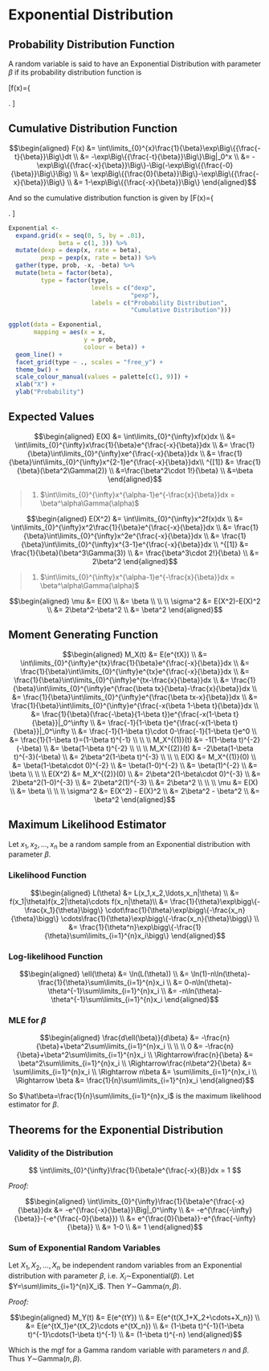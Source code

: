 # Exponential Distribution

## Probability Distribution Function

A random variable is said to have an Exponential Distribution with parameter $\beta$ if its probability distribution function is

\[f(x)=\left\{
	\begin{array}{ll}
		\frac{1}{\beta}e^{\frac{-x}{B}}, & 0<x,\ \ 0<\beta\\
		0 & otherwise 
	\end{array}\right.
\]

## Cumulative Distribution Function

$$\begin{aligned}
F(x)
	&= \int\limits_{0}^{x}\frac{1}{\beta}\exp\Big\{{\frac{-t}{\beta}}\Big\}dt \\
	&= -\exp\Big\{{\frac{-t}{\beta}}\Big\}\Big|_0^x \\
	&= -\exp\Big\{{\frac{-x}{\beta}}\Big\}-\Big(-\exp\Big\{{\frac{-0}{\beta}}\Big\}\Big) \\
  &= \exp\Big\{{\frac{0}{\beta}}\Big\}-\exp\Big\{{\frac{-x}{\beta}}\Big\} \\
	&= 1-\exp\Big\{{\frac{-x}{\beta}}\Big\}
\end{aligned}$$

And so the cumulative distribution function is given by
\[F(x)=\left\{
	\begin{array}{ll}
		1-e^{\frac{-x}{\beta}}, & 0<x,\ 0<\beta\\
		0 & otherwise 
	\end{array} \right. 
\]

```r
Exponential <- 
  expand.grid(x = seq(0, 5, by = .01),
              beta = c(1, 3)) %>%
  mutate(dexp = dexp(x, rate = beta),
         pexp = pexp(x, rate = beta)) %>%
  gather(type, prob, -x, -beta) %>%
  mutate(beta = factor(beta),
         type = factor(type,
                       levels = c("dexp",
                                  "pexp"),
                       labels = c("Probability Distribution",
                                  "Cumulative Distribution")))

ggplot(data = Exponential,
       mapping = aes(x = x,
                     y = prob,
                     colour = beta)) + 
  geom_line() + 
  facet_grid(type ~ ., scales = "free_y") + 
  theme_bw() + 
  scale_colour_manual(values = palette[c(1, 9)]) + 
  xlab("X") + 
  ylab("Probability")
```


## Expected Values

$$\begin{aligned}
E(X)
	      &= \int\limits_{0}^{\infty}xf(x)dx \\
	      &= \int\limits_{0}^{\infty}x\frac{1}{\beta}e^{\frac{-x}{\beta}}dx \\
	      &= \frac{1}{\beta}\int\limits_{0}^{\infty}xe^{\frac{-x}{\beta}}dx \\
	      &= \frac{1}{\beta}\int\limits_{0}^{\infty}x^{2-1}e^{\frac{-x}{\beta}}dx\\
^{[1]}  &= \frac{1}{\beta}(\beta^2\Gamma(2)) \\
        &=\frac{\beta^2\cdot 1!}{\beta} \\
        &=\beta
\end{aligned}$$

> 1. $\int\limits_{0}^{\infty}x^{\alpha-1}e^{-\frac{x}{\beta}}dx = \beta^\alpha\Gamma(\alpha)$

$$\begin{aligned}
E(X^2)
      	&= \int\limits_{0}^{\infty}x^2f(x)dx \\
      	&= \int\limits_{0}^{\infty}x^2\frac{1}{\beta}e^{\frac{-x}{\beta}}dx \\
      	&= \frac{1}{\beta}\int\limits_{0}^{\infty}x^2e^{\frac{-x}{\beta}}dx \\
      	&= \frac{1}{\beta}\int\limits_{0}^{\infty}x^{3-1}e^{\frac{-x}{\beta}}dx \\
^{[1]}  &= \frac{1}{\beta}(\beta^3\Gamma(3)) \\
        &= \frac{\beta^3\cdot 2!}{\beta} \\
        &= 2\beta^2
\end{aligned}$$

> 1. $\int\limits_{0}^{\infty}x^{\alpha-1}e^{-\frac{x}{\beta}}dx = \beta^\alpha\Gamma(\alpha)$

$$\begin{aligned}
\mu
	&= E(X) \\
	&= \beta \\
\\
\\
\sigma^2
	&= E(X^2)-E(X)^2 \\
	&= 2\beta^2-\beta^2 \\
	&= \beta^2
\end{aligned}$$


## Moment Generating Function

$$\begin{aligned} 
M_X(t)
	&= E(e^{tX}) \\
	&= \int\limits_{0}^{\infty}e^{tx}\frac{1}{\beta}e^{\frac{-x}{\beta}}dx \\
	&= \frac{1}{\beta}\int\limits_{0}^{\infty}e^{tx}e^{\frac{-x}{\beta}}dx \\
	&= \frac{1}{\beta}\int\limits_{0}^{\infty}e^{tx-\frac{x}{\beta}}dx \\
  &= \frac{1}{\beta}\int\limits_{0}^{\infty}e^{\frac{\beta tx}{\beta}-\frac{x}{\beta}}dx \\
	&= \frac{1}{\beta}\int\limits_{0}^{\infty}e^{\frac{\beta tx-x}{\beta}}dx \\
	&= \frac{1}{\beta}\int\limits_{0}^{\infty}e^{\frac{-x(\beta 1-\beta t}{\beta}}dx \\
  &= \frac{1}{\beta}(\frac{-\beta}{1-\beta t})e^{\frac{-x(1-\beta t}{\beta}}|_0^\infty \\
	&= \frac{-1}{1-\beta t}e^{\frac{-x(1-\beta t}{\beta}}|_0^\infty \\
	&= \frac{-1}{1-\beta t}\cdot 0-\frac{-1}{1-\beta t}e^0 \\
  &= \frac{1}{1-\beta t}=(1-\beta t)^{-1} \\
\\
\\
M_X^{(1)}(t)
	&= -1(1-\beta t)^{-2}(-\beta) \\
	&= \beta(1-\beta t)^{-2} \\
\\
\\
M_X^{(2)}(t)
	&= -2\beta(1-\beta t)^{-3}(-\beta) \\
	&= 2\beta^2(1-\beta t)^{-3} \\
\\
\\
E(X)
	&= M_X^{(1)}(0) \\
	&= \beta(1-\beta\cdot 0)^{-2} \\
	&= \beta(1-0)^{-2} \\
	&= \beta(1)^{-2} \\
	&= \beta \\
\\
\\
E(X^2)
	&= M_X^{(2)}(0) \\
	&= 2\beta^2(1-\beta\cdot 0)^{-3} \\
	&= 2\beta^2(1-0)^{-3} \\
	&= 2\beta^2(1)^{-3} \\
	&= 2\beta^2 \\
\\
\\
\mu
	&= E(X) \\
	&= \beta \\
\\
\\
\sigma^2
	&= E(X^2) - E(X)^2 \\
	&= 2\beta^2 - \beta^2 \\
	&= \beta^2
\end{aligned}$$


## Maximum Likelihood Estimator

Let $x_1,x_2,\ldots,x_n$ be a random sample from an Exponential distribution with parameter $\beta$.

### Likelihood Function

$$\begin{aligned}
L(\theta)
	&= L(x_1,x_2,\ldots,x_n|\theta) \\
	&= f(x_1|\theta)f(x_2|\theta)\cdots f(x_n|\theta)\\
  &= \frac{1}{\theta}\exp\bigg\{-\frac{x_1}{\theta}\bigg\}
		\cdot\frac{1}{\theta}\exp\bigg\{-\frac{x_n}{\theta}\bigg\}
		\cdots\frac{1}{\theta}\exp\bigg\{-\frac{x_n}{\theta}\bigg\} \\
	&= \frac{1}{\theta^n}\exp\bigg\{-\frac{1}{\theta}\sum\limits_{i=1}^{n}x_i\bigg\}
\end{aligned}$$

### Log-likelihood Function
$$\begin{aligned} 
\ell(\theta)
	&= \ln(L(\theta)) \\
	&= \ln(1)-n\ln(\theta)-\frac{1}{\theta}\sum\limits_{i=1}^{n}x_i \\
	&= 0-n\ln(\theta)-\theta^{-1}\sum\limits_{i=1}^{n}x_i \\
  &= -n\ln(\theta)-\theta^{-1}\sum\limits_{i=1}^{n}x_i
\end{aligned}$$

### MLE for $\beta$

$$\begin{aligned} 
\frac{d\ell(\beta)}{d\beta}
	&= -\frac{n}{\beta}+\beta^2\sum\limits_{i=1}^{n}x_i \\
\\
\\
0                                 &= -\frac{n}{\beta}+\beta^2\sum\limits_{i=1}^{n}x_i \\
\Rightarrow\frac{n}{\beta}        &= \beta^2\sum\limits_{i=1}^{n}x_i \\
\Rightarrow\frac{n\beta^2}{\beta} &= \sum\limits_{i=1}^{n}x_i \\
\Rightarrow n\beta                &= \sum\limits_{i=1}^{n}x_i \\
\Rightarrow \beta                 &= \frac{1}{n}\sum\limits_{i=1}^{n}x_i
\end{aligned}$$

So $\hat\beta=\frac{1}{n}\sum\limits_{i=1}^{n}x_i$ is the maximum likelihood estimator for $\beta$.


## Theorems for the Exponential Distribution

### Validity of the Distribution

$$ \int\limits_{0}^{\infty}\frac{1}{\beta}e^{\frac{-x}{B}}dx = 1 $$

_Proof:_

$$\begin{aligned}
\int\limits_{0}^{\infty}\frac{1}{\beta}e^{\frac{-x}{\beta}}dx
	&= -e^{\frac{-x}{\beta}}\Big|_0^\infty \\
	&= -e^{\frac{-\infty}{\beta}}-(-e^{\frac{-0}{\beta}}) \\
	&= e^{\frac{0}{\beta}}-e^{\frac{-\infty}{\beta}} \\
	&= 1-0 \\
	&= 1
\end{aligned}$$


### Sum of Exponential Random Variables

Let $X_1,X_2,\ldots,X_n$ be independent random variables from an Exponential distribution with parameter $\beta$, i.e. $X_i\sim$Exponential$(\beta)$.  Let $Y=\sum\limits_{i=1}^{n}X_i$.  Then $Y\sim$Gamma$(n,\beta)$.

_Proof:_

$$\begin{aligned}
M_Y(t)
	&= E(e^{tY}) \\
	&= E(e^{t(X_1+X_2+\cdots+X_n}) \\
	&= E(e^{tX_1}e^{tX_2}\cdots e^{tX_n}) \\
  &= (1-\beta t)^{-1}(1-\beta t)^{-1}\cdots(1-\beta t)^{-1} \\
	&= (1-\beta t)^{-n}
\end{aligned}$$

Which is the mgf for a Gamma random variable with parameters $n$ and $\beta$.  Thus $Y\sim$Gamma$(n,\beta)$. 
